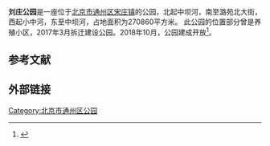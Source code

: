 '''刘庄公园'''是一座位于[[北京市|北京市]][[通州区_(北京市)|通州区]][[宋庄镇|宋庄镇]]的公园，北起中坝河，南至潞苑北大街，西起小中河，东至中坝河，占地面积为270860平方米。
此公园的位置部分曾是养殖小区，2017年3月拆迁建设公园。2018年10月，公园建成开放<ref>{{cite news |title=面积超400亩！通州又一个大公园开门迎客啦！景色如画！就在这个地 |url=http://www.bjtzh.gov.cn/bjtzly/fzx/201811/1175785.shtml |accessdate=2020-11-18 |work=通州发布 |archive-date=2018-12-24 |archive-url=https://web.archive.org/web/20181224121000/http://www.bjtzh.gov.cn/bjtzly/fzx/201811/1175785.shtml |dead-url=no }}</ref>。

==参考文献==
{{reflist}}

==外部链接==

{{北京城市副中心|state = collapsed}}
[[Category:北京市通州区公园|Category:北京市通州区公园]]